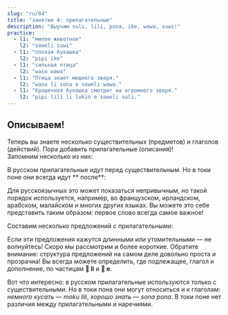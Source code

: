 ```yaml
---
slug: "ru/04"
title: "занятие 4: прилагательные"
description: "Выучим suli, lili, pona, ike, wawa, suwi!"
practice:
  - l1: "милое животное"
    l2: "soweli suwi"
  - l1: "плохая букашка"
    l2: "pipi ike"
  - l1: "сильная птица"
    l2: "waso wawa"
  - l1: "Птица знает мощного зверя."
    l2: "waso li sona e soweli wawa."
  - l1: "Крошечная букашка смотрит на огромного зверя."
    l2: "pipi lili li lukin e soweli suli."
---
```



## Описываем!

Теперь вы знаете несколько существительных (предметов) и глаголов (действий). Пора добавить прилагательные (описания)!  
Запомним несколько из них:

<List>
  <Word sl="suli" m="большой, важный" />
  <Word sl="lili" m="маленький, молодой" />
  <Word sl="pona" m="хороший, приятный" />
  <Word sl="ike" m="плохой, неприятный" />
  <Word sl="wawa" m="сильный, потрясающий" />
  <Word sl="sona" m="знающий, мудрый" />
  <Word sl="suwi" m="милый, сладкий" />
</List>

В русском прилагательные идут перед существительным. Но в токи поне они всегда идут **  после**:

<List>
  <Word sl="soweli suli" m="большой зверь" />
  <Word sl="pipi lili" m="маленькая букашка" />
  <Word sl="waso suwi" m="милая птичка" />
</List>

Для русскоязычных это может показаться непривычным, но такой порядок используется, например, во французском, ирландском, арабском, малайском и многих других языках. Вы можете это себе представить таким образом: первое слово всегда самое важное!

Составим несколько предложений с прилагательными:

<List>
  <Sentence
    sl="waso li lukin e soweli suwi."
    m="Птица видит милое животное."
  />
  <Sentence
    sl="soweli wawa li moku e kasi suli."
    m="Мощный зверь ест крупные растения."
  />
  <Sentence
    sl="pipi ike li moku lili e soweli."
    m="Наглые насекомые покусывают зверя."
  />
  <Sentence
    sl="waso sona li sona pona e pipi."
    m="Мудрая птица хорошо знает насекомых."
  />
</List>

Если эти предложения кажутся длинными или утомительными — не волнуйтесь! Скоро мы рассмотрим и более короткие. Обратите внимание: структура предложений на самом деле довольно проста и прозрачна! Вы всегда можете определить, где подлежащее, глагол и дополнение, по частицам **󱤧 li** и **󱤉 e**.

Вот что интересно: в русском прилагательные используются только с существительными. Но в токи пона они могут относиться и к глаголам: _немного кусать_ — _moku lili_, _хорошо знать_ — _sona pona_. В токи поне нет различия между прилагательными и наречиями.

<Practice exercises={frontmatter.practice} />
